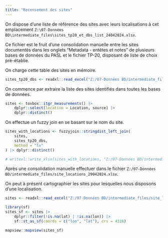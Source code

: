 ```yaml
---
title: "Recensement des sites"
---
```


On dispose d'une liste de référence des sites avec leurs localisations à cet emplacement `Z:\07-Données BD\intermediate_files\sites_tp20_et_dbs_list_24042024.xlsx`.

Ce fichier est le fruit d'une consolidation manuelle entre les sites documentés dans les onglets "Metadata - entêtes et notes" de plusieurs bases de données du PASL et le fichier TP-20, disposant de liste de choix pré-établie. 

On charge cette table des sites en mémoire.

```R
sites_tp20_dbs <- readxl::read_excel("Z:/07-Données BD/intermediate_files/sites_tp20_et_dbs_list_24042024.xlsx")
```

On commence par extraire la liste des sites identifiés dans toutes les bases de données.

```R
sites <- toxbox::itgr_measurements() |>
    dplyr::select(location = Location, source) |>
    dplyr::distinct()
```

On effectue un fuzzy join en se basant sur le nom du site.

```R
sites_with_locations <- fuzzyjoin::stringdist_left_join(
    sites, 
    sites_tp20_dbs,
    method = "lv"
) |> dplyr::distinct()

# writexl::write_xlsx(sites_with_locations, "Z:/07-Données BD/intermediate_files/site_locations_29042024.xlsx")
```

Après une consolidation manuelle effectuer dans le fichier `Z:/07-Données BD/intermediate_files/site_locations_29042024.xlsx`. 

On peut à présent cartographier les sites pour lesquelles nous disposons d'une localisation.

```R
sites <- readxl::read_excel("Z:/07-Données BD/intermediate_files/site_locations_29042024.xlsx")

library(sf)
sites_sf <- sites |>
    dplyr::filter(!is.na(lat) | !is.na(lon)) |> 
    sf::st_as_sf(coords = c("lon", "lat"), crs = 4326)

mapview::mapview(sites_sf)
```

